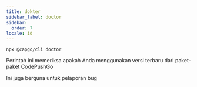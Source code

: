 ```yaml
---
title: dokter
sidebar_label: doctor
sidebar:
  order: 7
locale: id
---
```


`npx @capgo/cli doctor`

Perintah ini memeriksa apakah Anda menggunakan versi terbaru dari paket-paket CodePushGo

Ini juga berguna untuk pelaporan bug